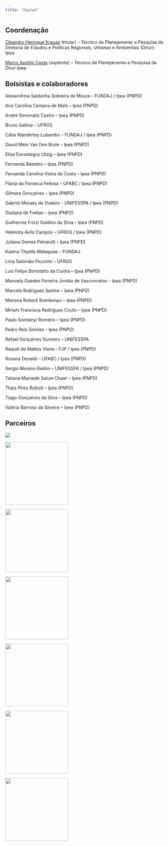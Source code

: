 ```yaml
---
title: "Equipe"
---
```


## Coordenação

[Cleandro Henrique Krause](https://www.ipea.gov.br/portal/pesquisadores-ipea/571-cleandro-henrique-krause) (titular) -- Técnico de Planejamento e Pesquisa da Diretoria de Estudos e Políticas Regionais, Urbanas e Ambientais (Dirur)-Ipea

[Marco Aurélio Costa](https://www.ipea.gov.br/portal/pesquisadores-ipea/632-marco-aurelio-costa) (suplente) -- Técnico de Planejamento e Pesquisa da Dirur-Ipea

## Bolsistas e colaboradores

Alexandrina Saldanha Sobreira de Moura -- FUNDAJ / Ipea (PNPD)

Ana Carolina Campos de Melo -- Ipea (PNPD)

André Simionato Castro -- Ipea (PNPD)

Bruno Gallina -- UFRGS

Cátia Wanderley Lubambo -- FUNDAJ / Ipea (PNPD)

David Melo Van Den Brule -- Ipea (PNPD)

Elisa Escosteguy Utzig -- Ipea (PNPD)

Fernanda Balestro -- Ipea (PNPD)

Fernanda Carolina Vieira da Costa -- Ipea (PNPD)

Flávia da Fonseca Feitosa -- UFABC / Ipea (PNPD)

Gilmara Gonçalves -- Ipea (PNPD)

Gabriel Moraes de Outeiro -- UNIFESSPA / Ipea (PNPD) 

Giuliana de Freitas -- Ipea (PNPD)

Guilherme Frizzi Galdino da Silva -- Ipea (PNPD)

Heleniza Ávila Campos -- UFRGS / Ipea (PNPD)

Juliana Gomes Petrarolli -- Ipea (PNPD)

Kaiena Thyelle Malaquias -- FUNDAJ

Livia Salomão Piccinini -- UFRGS

Luis Felipe Bortolatto da Cunha -- Ipea (PNPD)

Manoela Guedes Ferreira Jordão de Vasconcelos -- Ipea (PNPD)

Marcela Rodrigues Santos -- Ipea (PNPD)

Mariana Roberti Bomtempo -- Ipea (PNPD)

Miriam Francisca Rodrigues Couto -- Ipea (PNPD)

Paulo Somlanyi Romeiro -- Ipea (PNPD)

Pedro Reis Simões -- Ipea (PNPD)

Rafael Gonçalves Gumiero -- UNIFESSPA

Raquel de Mattos Viana -- FJP / Ipea (PNPD)

Rosana Denaldi -- UFABC / Ipea (PNPD)

Sergio Moreno Redón -- UNIFESSPA / Ipea (PNPD)

Tatiana Mamede Salum Chaer -- Ipea (PNPD)

Thaís Pires Rubioli -- Ipea (PNPD)

Tiago Gonçalves da Silva -- Ipea (PNPD)

Valéria Barroso da Silveira -- Ipea (PNPD)

## Parceiros

::: {layout="[[100], [30,-3,30,-3,30], [1,1,1]]" layout-valign="center"}

[![](assets/logo-snh0.png)](https://www.gov.br/mdr/pt-br/composicao/secretarias-nacionais/habitacao)

[![](assets/logo-ufabc.png){width=200}](https://www.ufabc.edu.br/)

[![](assets/logo-ufrgs.png){width=200}](http://www.ufrgs.br/ufrgs/inicial)

[![](assets/logo-unifesspa.png){width=200}](https://www.unifesspa.edu.br/)

[![](assets/logo-fjp.png){width=200}](http://fjp.mg.gov.br/)

[![](assets/logo-fundaj.jpg){width=200}](https://www.gov.br/fundaj/pt-br)

[![](assets/logo-seduh.png){width=200}](https://www.seduh.df.gov.br/)

:::
